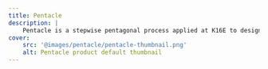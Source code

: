 ```yaml
---
title: Pentacle
description: |
    Pentacle is a stepwise pentagonal process applied at K16E to design anything. Pentacle used to be called Mothership, but that name was dropped for its allusion to war.
cover:
    src: '@images/pentacle/pentacle-thumbnail.png'
    alt: Pentacle product default thumbnail
---
```


<Title
    title="Pentacle"
    subtitle="K16E Design"
    flipped={ true }
    swapped={ false }
    centered={ false }
/>
<BlockText
    title="Meet Pentacle"
    image={ { filename: thumbnail, alt: 'Pentacle default thumbnail', heighten: false } }>
    Pentacle is K16E’s in-house product design methodology, a stepwise pentagonal process applied to design anything, *anything at all.*

    Pentacle helps us at K16E to make everything satisfy all [characterizing marks of good design](https://gdi.k16e.co/) so that not only are [our work](/work) exciting, memorable, and desirable, but also, most importantly, purposeful, profitable.

    What follows is a series of notes that document Pentacle in detail — the steps, expected results from each, and the number of actions (or sub-steps) to be taken to reach expected results desirably.
</BlockText>
<Collection
    collection='blog'
    series='pentacle'
    title='Pentacle Documentation'
/>